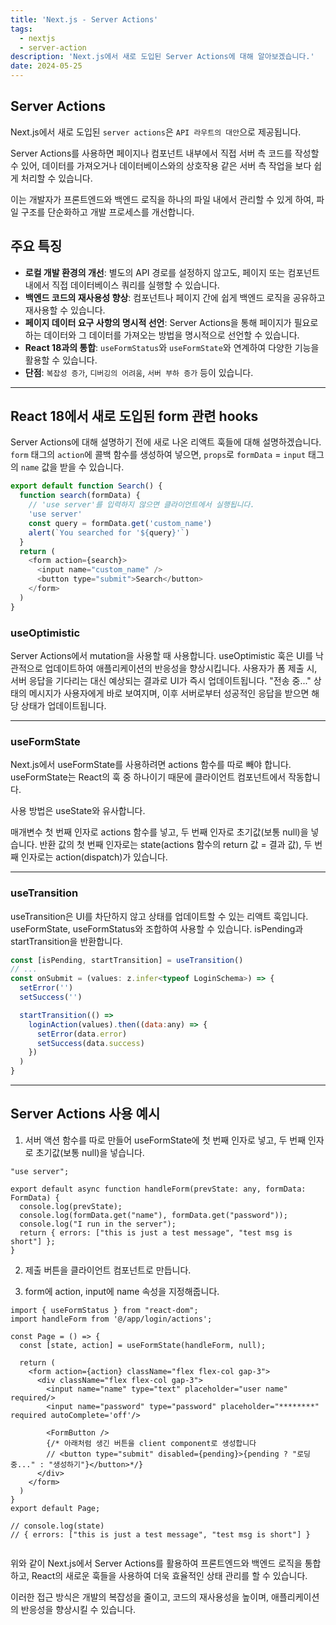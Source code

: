 ```yaml
---
title: 'Next.js - Server Actions'
tags:
  - nextjs
  - server-action
description: 'Next.js에서 새로 도입된 Server Actions에 대해 알아보겠습니다.'
date: 2024-05-25
---
```


## Server Actions

Next.js에서 새로 도입된 `server actions`은 `API 라우트의 대안`으로 제공됩니다. 

Server Actions를 사용하면 페이지나 컴포넌트 내부에서 직접 서버 측 코드를 작성할 수 있어, 데이터를 가져오거나 데이터베이스와의 상호작용 같은 서버 측 작업을 보다 쉽게 처리할 수 있습니다.

이는 개발자가 프론트엔드와 백엔드 로직을 하나의 파일 내에서 관리할 수 있게 하여, 파일 구조를 단순화하고 개발 프로세스를 개선합니다.

## 주요 특징

- **로컬 개발 환경의 개선**: 별도의 API 경로를 설정하지 않고도, 페이지 또는 컴포넌트 내에서 직접 데이터베이스 쿼리를 실행할 수 있습니다.
- **백엔드 코드의 재사용성 향상**: 컴포넌트나 페이지 간에 쉽게 백엔드 로직을 공유하고 재사용할 수 있습니다.
- **페이지 데이터 요구 사항의 명시적 선언**: Server Actions을 통해 페이지가 필요로 하는 데이터와 그 데이터를 가져오는 방법을 명시적으로 선언할 수 있습니다.
- **React 18과의 통합**: `useFormStatus`와 `useFormState`와 연계하여 다양한 기능을 활용할 수 있습니다.
- **단점**: `복잡성 증가`, `디버깅의 어려움`, `서버 부하 증가` 등이 있습니다.

---

## React 18에서 새로 도입된 form 관련 hooks

Server Actions에 대해 설명하기 전에 새로 나온 리액트 훅들에 대해 설명하겠습니다. `form` 태그의 `action`에 콜백 함수를 생성하여 넣으면, `props`로 `formData` = `input` 태그의 `name` 값을 받을 수 있습니다.

```javascript
export default function Search() {
  function search(formData) {
    // 'use server'를 입력하지 않으면 클라이언트에서 실행됩니다.
    'use server'
    const query = formData.get('custom_name')
    alert(`You searched for '${query}'`)
  }
  return (
    <form action={search}>
      <input name="custom_name" />
      <button type="submit">Search</button>
    </form>
  )
}
```

### useOptimistic

Server Actions에서 mutation을 사용할 때 사용합니다.
useOptimistic 훅은 UI를 낙관적으로 업데이트하여 애플리케이션의 반응성을 향상시킵니다.
사용자가 폼 제출 시, 서버 응답을 기다리는 대신 예상되는 결과로 UI가 즉시 업데이트됩니다.
"전송 중..." 상태의 메시지가 사용자에게 바로 보여지며, 이후 서버로부터 성공적인 응답을 받으면 해당 상태가 업데이트됩니다.

---

### useFormState

Next.js에서 useFormState를 사용하려면 actions 함수를 따로 빼야 합니다. useFormState는 React의 훅 중 하나이기 때문에 클라이언트 컴포넌트에서 작동합니다.

사용 방법은 useState와 유사합니다.

매개변수 첫 번째 인자로 actions 함수를 넣고, 두 번째 인자로 초기값(보통 null)을 넣습니다.
반환 값의 첫 번째 인자로는 state(actions 함수의 return 값 = 결과 값), 두 번째 인자로는 action(dispatch)가 있습니다.

---

### useTransition

useTransition은 UI를 차단하지 않고 상태를 업데이트할 수 있는 리액트 훅입니다.
useFormState, useFormStatus와 조합하여 사용할 수 있습니다.
isPending과 startTransition을 반환합니다.

```javascript
const [isPending, startTransition] = useTransition()
// ...
const onSubmit = (values: z.infer<typeof LoginSchema>) => {
  setError('')
  setSuccess('')

  startTransition(() =>
    loginAction(values).then((data:any) => {
      setError(data.error)
      setSuccess(data.success)
    })
  )
}
```

---

## Server Actions 사용 예시

1. 서버 액션 함수를 따로 만들어 useFormState에 첫 번째 인자로 넣고, 두 번째 인자로 초기값(보통 null)을 넣습니다.

```javascript:app/login/actions.tsx
"use server";

export default async function handleForm(prevState: any, formData: FormData) {  
  console.log(prevState);
  console.log(formData.get("name"), formData.get("password"));
  console.log("I run in the server");
  return { errors: ["this is just a test message", "test msg is short"] };
}
```

2. 제출 버튼을 클라이언트 컴포넌트로 만듭니다.

3. form에 action, input에 name 속성을 지정해줍니다.

```javascript:app/page.tsx
import { useFormStatus } from "react-dom";
import handleForm from '@/app/login/actions';

const Page = () => {
  const [state, action] = useFormState(handleForm, null);

  return (
    <form action={action} className="flex flex-col gap-3">
      <div className="flex flex-col gap-3">
        <input name="name" type="text" placeholder="user name" required/>
        <input name="password" type="password" placeholder="********" required autoComplete='off'/>

        <FormButton />
        {/* 아래처럼 생긴 버튼을 client component로 생성합니다 
        // <button type="submit" disabled={pending}>{pending ? "로딩 중..." : "생성하기"}</button>*/}
      </div>
    </form>
  )
}
export default Page;

// console.log(state)
// { errors: ["this is just a test message", "test msg is short"] }


```

위와 같이 Next.js에서 Server Actions를 활용하여 프론트엔드와 백엔드 로직을 통합하고, React의 새로운 훅들을 사용하여 더욱 효율적인 상태 관리를 할 수 있습니다. 

이러한 접근 방식은 개발의 복잡성을 줄이고, 코드의 재사용성을 높이며, 애플리케이션의 반응성을 향상시킬 수 있습니다.





